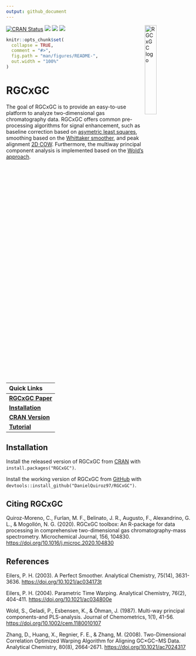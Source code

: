 ```yaml
---
output: github_document
---
```


<img src="vignettes/RGCxGC.png" alt="RGCxGC logo" align="right" width = "25%" height="25%"/>

<!-- README.md is generated from README.Rmd. Please edit that file -->
<!-- badges: start -->
[![CRAN Status](http://www.r-pkg.org/badges/version/RGCxGC?color=yellow)](https://cran.r-project.org/package=RGCxGC)
[![](http://cranlogs.r-pkg.org/badges/grand-total/RGCxGC?color=orange)](https://cran.r-project.org/package=RGCxGC)
[![](http://cranlogs.r-pkg.org/badges/RGCxGC?color=blue)](https://cran.r-project.org/package=RGCxGC)
[![](http://cranlogs.r-pkg.org/badges/last-week/RGCxGC?color=green)](https://cran.r-project.org/package=RGCxGC)
<!-- badges: end -->

```r
knitr::opts_chunk$set(
  collapse = TRUE,
  comment = "#>",
  fig.path = "man/figures/README-",
  out.width = "100%"
)
```

# RGCxGC

The goal of RGCxGC is to provide an easy-to-use platform to analyze
two-dimensional gas chromatography data. RGCxGC offers common pre-processing 
algorithms for signal enhancement, such as baseline correction based on
[asymetric least squares](https://pubs.acs.org/doi/abs/10.1021/ac034800e), 
smoothing based on the [Whittaker smoother](https://pubs.acs.org/doi/abs/10.1021/ac034173t), and
peak alignment [2D COW](https://pubs.acs.org/doi/abs/10.1021/ac7024317). 
Furthermore, the multiway principal component analysis is implemented based
on the [Wold's approach](https://onlinelibrary.wiley.com/doi/abs/10.1002/cem.1180010107).


<!-- Links: start -->
|   Quick Links  |
|:-------|
| [**RGCxGC Paper**](https://www.sciencedirect.com/science/article/abs/pii/S0026265X20304914) |
| [**Installation**](https://github.com/DanielQuiroz97/RGCxGC#Installation) |
| [**CRAN Version**](https://cran.r-project.org/package=RGCxGC) |
| [**Tutorial**](https://cran.r-project.org/web/packages/RGCxGC/vignettes/Explanation.html) |

<!-- Links: end -->


## Installation

Install the released version of RGCxGC from [CRAN](https://CRAN.R-project.org) with `install.packages("RGCxGC")`.

Install the working version of RGCxGC from [GitHub](https://github.com) with `devtools::install_github("DanielQuiroz97/RGCxGC")`.

## Citing RGCxGC
Quiroz-Moreno, C., Furlan, M. F., Belinato, J. R., Augusto, F., Alexandrino,
G. L., & Mogollón, N. G. (2020). RGCxGC toolbox: An R-package for data 
processing in comprehensive two-dimensional gas
chromatography-mass spectrometry. Microchemical Journal, 156, 104830.
[https://doi.org/10.1016/j.microc.2020.104830](https://doi.org/10.1016/j.microc.2020.104830)


## References
Eilers, P. H. (2003). A Perfect Smoother. Analytical Chemistry, 75(14),
3631-3636. [https://doi.org/10.1021/ac034173t](https://doi.org/10.1021/ac034173t)

Eilers, P. H. (2004). Parametric Time Warping. Analytical Chemistry, 76(2),
404-411. [https://doi.org/10.1021/ac034800e](https://doi.org/10.1021/ac034800e)

Wold, S., Geladi, P., Esbensen, K., & Öhman, J. (1987).
Multi-way principal components-and PLS-analysis. Journal of Chemometrics, 1(1),
41-56. [https://doi.org/10.1002/cem.1180010107](https://doi.org/10.1002/cem.1180010107)

Zhang, D., Huang, X., Regnier, F. E., & Zhang, M. (2008). Two-Dimensional
Correlation Optimized Warping Algorithm for Aligning GC×GC−MS Data.
Analytical Chemistry, 80(8), 2664-2671. 
[https://doi.org/10.1021/ac7024317]([https://doi.org/10.1021/ac7024317])
